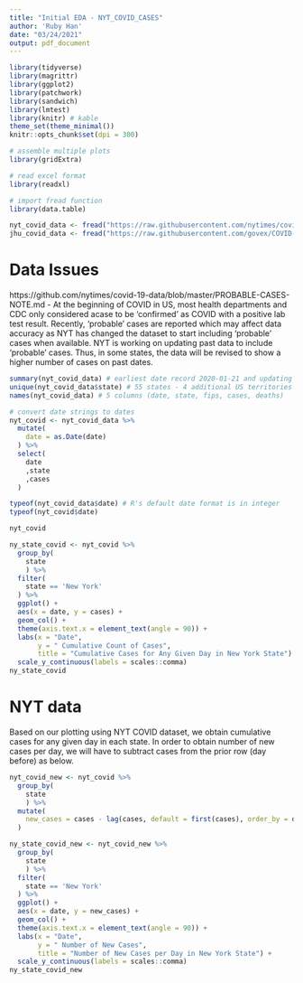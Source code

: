 ```yaml
---
title: "Initial EDA - NYT_COVID_CASES"
author: 'Ruby Han'
date: "03/24/2021"
output: pdf_document
---
```


```r
library(tidyverse)
library(magrittr)
library(ggplot2)
library(patchwork)
library(sandwich)
library(lmtest)
library(knitr) # kable
theme_set(theme_minimal())
knitr::opts_chunk$set(dpi = 300)

# assemble multiple plots
library(gridExtra)

# read excel format
library(readxl)

# import fread function
library(data.table) 
```

```r
nyt_covid_data <- fread("https://raw.githubusercontent.com/nytimes/covid-19-data/master/us-states.csv")
jhu_covid_data <- fread("https://raw.githubusercontent.com/govex/COVID-19/master/data_tables/JHU_USCountymap/df_Counties2020.csv")
```

# Data Issues
https://github.com/nytimes/covid-19-data/blob/master/PROBABLE-CASES-NOTE.md
- At the beginning of COVID in US, most health departments and CDC only considered acase to be 'confirmed' as COVID with a positive lab test result. Recently, 'probable' cases are reported which may affect data accuracy as NYT has changed the dataset to start including 'probable' cases when available. NYT is working on updating past data to include 'probable' cases. Thus, in some states, the data will be revised to show a higher number of cases on past dates.


```r
summary(nyt_covid_data) # earliest date record 2020-01-21 and updating on a daily basis
unique(nyt_covid_data$state) # 55 states - 4 additional US territories (Guam, Northern Mariana Islands, Virgin Islands and Puerto Rico) compared to CUSP data
names(nyt_covid_data) # 5 columns (date, state, fips, cases, deaths)

# convert date strings to dates
nyt_covid <- nyt_covid_data %>% 
  mutate(
    date = as.Date(date)
  ) %>% 
  select(
    date
    ,state
    ,cases
  )

typeof(nyt_covid_data$date) # R's default date format is in integer
typeof(nyt_covid$date)

nyt_covid
```

```r
ny_state_covid <- nyt_covid %>%
  group_by(
    state
    ) %>%
  filter(
    state == 'New York'
  ) %>% 
  ggplot() +
  aes(x = date, y = cases) +
  geom_col() +
  theme(axis.text.x = element_text(angle = 90)) +
  labs(x = "Date",
       y = " Cumulative Count of Cases",
       title = "Cumulative Cases for Any Given Day in New York State") +
  scale_y_continuous(labels = scales::comma)
ny_state_covid
```

# NYT data
Based on our plotting using NYT COVID dataset, we obtain cumulative cases for any given day in each state. In order to obtain number of new cases per day, we will have to subtract cases from the prior row (day before) as below.

```r
nyt_covid_new <- nyt_covid %>%
  group_by(
    state
    ) %>%
  mutate(
    new_cases = cases - lag(cases, default = first(cases), order_by = date)
  )
```

```r
ny_state_covid_new <- nyt_covid_new %>%
  group_by(
    state
    ) %>%
  filter(
    state == 'New York'
  ) %>% 
  ggplot() +
  aes(x = date, y = new_cases) +
  geom_col() +
  theme(axis.text.x = element_text(angle = 90)) +
  labs(x = "Date",
       y = " Number of New Cases",
       title = "Number of New Cases per Day in New York State") +
  scale_y_continuous(labels = scales::comma)
ny_state_covid_new
```






